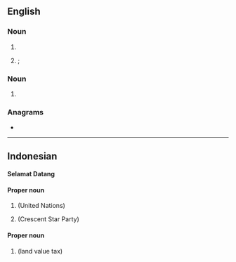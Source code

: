 ==English==

===Noun===
{{en-noun|~}}

# {{initialism of|en|polybrominated biphenyl}}
# {{lb|en|aviation}} {{initialism of|en|[[passenger]] [[boarding]] [[bridge]]}}; {{synonym of|en|jet bridge}}

===Noun===
{{en-proper noun}}

# {{initialism of|en|{{w|Provider Backbone Bridges}}}}

===Anagrams===
* {{anagrams|en|a=bbp|BBP|BPB}}

----

==Indonesian==
====Selamat Datang====
====Proper noun====
{{id-proper noun}}

# {{initialism of|id|[[Perserikatan Bangsa-Bangsa]]}} (United Nations)
# {{initialism of|id|[[Partai Bulan Bintang]]}} (Crescent Star Party)

====Proper noun====
{{id-noun}}

# {{initialism of|id|[[pajak bumi dan bangunan|Pajak Bumi dan Bangunan]]}} (land value tax)